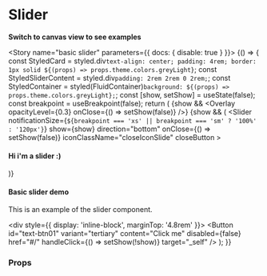 

<Meta title="Components|Slider" component={Slider} />

# Slider

**Switch to canvas view to see examples**


<Story name="basic slider" parameters={{ docs: { disable: true } }}>
    {() => {
      const StyledCard = styled.div`
        text-align: center;
        padding: 4rem;
        border: 1px solid ${(props) => props.theme.colors.greyLight}
      `;
      const StyledSliderContent = styled.div`
        padding: 2rem 2rem 0 2rem;
      `;
      const StyledContainer = styled(FluidContainer)`
        background: ${(props) => props.theme.colors.greyLight};
      `;
      const [show, setShow] = useState(false);
      const breakpoint = useBreakpoint(false);
        return (
          <ThemeProvider theme={getTheme()}>
            {show && <Overlay opacityLevel={0.3} onClose={() => setShow(false)} />}
            {show && (
              <Slider
                notificationSize={`${breakpoint === 'xs' || breakpoint === 'sm' ? '100%' : '120px'}`}
                show={show}
                direction="bottom"
                onClose={() => setShow(false)}
                iconClassName="closeIconSlide"
                closeButton
              >
                <StyledSliderContent>
                  <FluidContainer className="mt-24">
                    <Row>
                      <Column col="12" sm="12" md="12">
                        <div className="manor-rich-text">
                          <h4>Hi i'm a slider :)</h4>
                        </div>
                      </Column>
                    </Row>
                  </FluidContainer>
                </StyledSliderContent>
              </Slider>
            )}
            <StyledContainer>
              <Row className="row-view">
                <Column col="4" sm="12" md="4" offset="4">
                  <StyledCard>
                    <h4>Basic slider demo</h4>
                    <p>This is an example of the slider component.</p>
                    <div style={{ display: 'inline-block', marginTop: '4.8rem' }}>
                      <Button id="text-btn01" variant="tertiary" content="Click me" disabled={false} href="#/" handleClick={() => setShow(!show)} target="_self" />
                    </div>
                  </StyledCard>
                </Column>
              </Row>
            </StyledContainer>
          </ThemeProvider>
        );
    }}
  </Story>


### Props

<Props of={Slider} />
